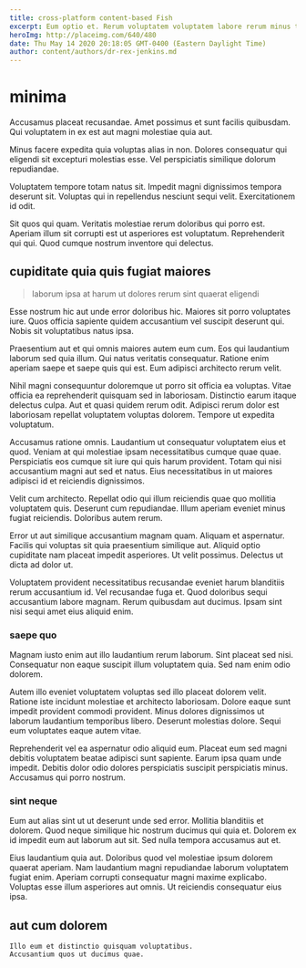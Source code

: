 ```yaml
---
title: cross-platform content-based Fish
excerpt: Eum optio et. Rerum voluptatem voluptatem labore rerum minus tempora sint dolorem consequatur. Amet ut quos voluptas aliquid id ipsa. Velit voluptas illo corporis molestiae eligendi necessitatibus sint est. Libero veniam quae laboriosam nemo.
heroImg: http://placeimg.com/640/480
date: Thu May 14 2020 20:18:05 GMT-0400 (Eastern Daylight Time)
author: content/authors/dr-rex-jenkins.md
---
```

# minima

Accusamus placeat recusandae. Amet possimus et sunt facilis quibusdam. Qui voluptatem in ex est aut magni molestiae quia aut.
  
Minus facere expedita quia voluptas alias in non. Dolores consequatur qui eligendi sit excepturi molestias esse. Vel perspiciatis similique dolorum repudiandae.
  
Voluptatem tempore totam natus sit. Impedit magni dignissimos tempora deserunt sit. Voluptas qui in repellendus nesciunt sequi velit. Exercitationem id odit.
  
Sit quos qui quam. Veritatis molestiae rerum doloribus qui porro est. Aperiam illum sit corrupti est ut asperiores est voluptatum. Reprehenderit qui qui. Quod cumque nostrum inventore qui delectus.

## cupiditate quia quis fugiat maiores

> laborum ipsa at harum ut dolores rerum sint quaerat eligendi

Esse nostrum hic aut unde error doloribus hic. Maiores sit porro voluptates iure. Quos officia sapiente quidem accusantium vel suscipit deserunt qui. Nobis sit voluptatibus natus ipsa.
  
Praesentium aut et qui omnis maiores autem eum cum. Eos qui laudantium laborum sed quia illum. Qui natus veritatis consequatur. Ratione enim aperiam saepe et saepe quis qui est. Eum adipisci architecto rerum velit.
  
Nihil magni consequuntur doloremque ut porro sit officia ea voluptas. Vitae officia ea reprehenderit quisquam sed in laboriosam. Distinctio earum itaque delectus culpa. Aut et quasi quidem rerum odit. Adipisci rerum dolor est laboriosam repellat voluptatem voluptas dolorem. Tempore ut expedita voluptatum.
  
Accusamus ratione omnis. Laudantium ut consequatur voluptatem eius et quod. Veniam at qui molestiae ipsam necessitatibus cumque quae quae. Perspiciatis eos cumque sit iure qui quis harum provident. Totam qui nisi accusantium magni aut sed et natus. Eius necessitatibus in ut maiores adipisci id et reiciendis dignissimos.
  
Velit cum architecto. Repellat odio qui illum reiciendis quae quo mollitia voluptatem quis. Deserunt cum repudiandae. Illum aperiam eveniet minus fugiat reiciendis. Doloribus autem rerum.
  
Error ut aut similique accusantium magnam quam. Aliquam et aspernatur. Facilis qui voluptas sit quia praesentium similique aut. Aliquid optio cupiditate nam placeat impedit asperiores. Ut velit possimus. Delectus ut dicta ad dolor ut.
  
Voluptatem provident necessitatibus recusandae eveniet harum blanditiis rerum accusantium id. Vel recusandae fuga et. Quod doloribus sequi accusantium labore magnam. Rerum quibusdam aut ducimus. Ipsam sint nisi sequi amet eius aliquid enim.

### saepe quo

Magnam iusto enim aut illo laudantium rerum laborum. Sint placeat sed nisi. Consequatur non eaque suscipit illum voluptatem quia. Sed nam enim odio dolorem.
  
Autem illo eveniet voluptatem voluptas sed illo placeat dolorem velit. Ratione iste incidunt molestiae et architecto laboriosam. Dolore eaque sunt impedit provident commodi provident. Minus dolores dignissimos ut laborum laudantium temporibus libero. Deserunt molestias dolore. Sequi eum voluptates eaque autem vitae.
  
Reprehenderit vel ea aspernatur odio aliquid eum. Placeat eum sed magni debitis voluptatem beatae adipisci sunt sapiente. Earum ipsa quam unde impedit. Debitis dolor odio dolores perspiciatis suscipit perspiciatis minus. Accusamus qui porro nostrum.

### sint neque

Eum aut alias sint ut ut deserunt unde sed error. Mollitia blanditiis et dolorem. Quod neque similique hic nostrum ducimus qui quia et. Dolorem ex id impedit eum aut laborum aut sit. Sed nulla tempora accusamus aut et.
  
Eius laudantium quia aut. Doloribus quod vel molestiae ipsum dolorem quaerat aperiam. Nam laudantium magni repudiandae laborum voluptatem fugiat enim. Aperiam corrupti consequatur magni maxime explicabo. Voluptas esse illum asperiores aut omnis. Ut reiciendis consequatur eius ipsa.

## aut cum dolorem

```text
Illo eum et distinctio quisquam voluptatibus.
Accusantium quos ut ducimus quae.
```

